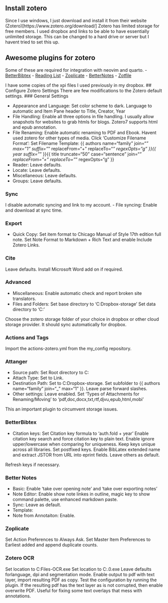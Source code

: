 
## Install zotero
Since I use windows, I just download and install it from their website (Zotero)[https://www.zotero.org/download/]
Zotero has limited storage for free members. I used dropbox and links to be able to have essentially unlimited storage. This can be changed to a hard drive or server but I havent tried to set this up.

## Awesome plugins for zotero

Some of these are required for integration with neovim and quarto.
- [BetterBibtex](https://retorque.re/zotero-better-bibtex/)
- [Reading List](https://github.com/Dominic-DallOsto/zotero-reading-list)
- [Zoplicate](https://chenglongma.com/zoplicate/)
- [BetterNotes](https://github.com/windingwind/zotero-better-notes#readme)
- [Zotfile](https://github.com/jlegewie/zotfile)

I have some copies of the xpi files I used previously in my dropbox.
## Configure Zotero Settings
There are few modifications to the Zotero default settings.
### General Settings

- Appearance and Language: Set color scheme to dark. Language to automatic and Item Pane header to Title, Creator, Year
- File Handling:
Enable all three options in file handling. 
I usually allow snapshots for websites to grab htmls for blogs. Zotero7 supports html and epub annotation.
- File Renaming:
Enable automatic renaming to PDF and Ebook. Havent used zotero for other types of media.
Click 'Customize Filename Format':
Set Filename Template:
{{ authors name="family" join="_" max="1" suffix="_" replaceFrom="\s+" replaceTo="_" regexOpts="g" }}{{ year suffix="_" }}{{ title truncate="50" case="sentence" join="_" replaceFrom="\s+" replaceTo="_" regexOpts="g" }}
- Reader: Leave defaults.
- Locate: Leave defaults.
- Miscellaneous: Leave defaults.
- Groups: Leave defaults.

### Sync
I disable automatic syncing and link to my account. 
- File syncing: Enable and download at sync time.

### Export
- Quick Copy: Set item format to Chicago Manual of Style 17th edition full note. Set Note Format to Markdown + Rich Text and enable Include Zotero Links.

### Cite
Leave defaults. Install Microsoft Word add on if required.

### Advanced
- Miscellaneous: Enable automatic check and report broken site translators.
- Files and Folders: 
Set base directory to 'C:\Users\Luis\MIT Dropbox\zotero-storage'
Set data directory to 'C:\Users\Luis\Zotero'

Choose the zotero storage folder of your choice in dropbox or other cloud storage provider. 
It should sync automatically for dropbox.

### Actions and Tags
Import the actions-zotero.yml from the my_config repository.

### Attanger
- Source path: Set Root directory to C:\Users\Luis\Downloads
- Attach Type: Set to Link.
- Destination Path: Set to C:\Users\Luis\MIT Dropbox\zotero-storage. Set subfolder to {{ authors name="family" join="_" max="1" }}. Leave parse forward slashes.
- Other settings: Leave enabled. Set 'Types of Attachments for Renaming/Moving' to 'pdf,doc,docx,txt,rtf,djvu,epub,html,mobi'

This an important plugin to circumvent storage issues.

### BetterBibtex
- Citation keys: Set Citation key formula to 'auth.fold + year'
Enable citation key search and force citation key to plain text.
Enable ignore upper/lowercase when comparing for uniqueness.
Keep keys unique across all libraries.
Set postfixed keys.
Enable BibLatex extended name and extract JSTOR from URL into eprint fields.
Leave others as default.

Refresh keys if necessary.

### Better Notes
- Basic: Enable 'take over opening note' and 'take over exporting notes'
- Note Editor: Enable show note linkes in outline, magic key to show command palette, use enhanced markdown paste.
- Sync: Leave as default.
- Template:
- Note from Annotaiton: Enable.

### Zoplicate
Set Action Preferences to Always Ask. Set Master Item Preferences to Earliest added and append duplicate counts.

### Zotero OCR
Set location to C:\Program Files\Tesseract-OCR\tesseract.exe
Set location to C:\Users\Luis\Desktop\poppler-24.02.0\Library\bin\pdftoppm.exe
Leave defaults forlanguage, dpi and segmentation mode.
Enable output to pdf with text layer, import resulting PDF as copy.
Test the configuration by running the plugin. If the resulting pdf has the text layer as is not corrupted, then enable overwrite PDF.
Useful for fixing some text overlays that mess with annotations.
